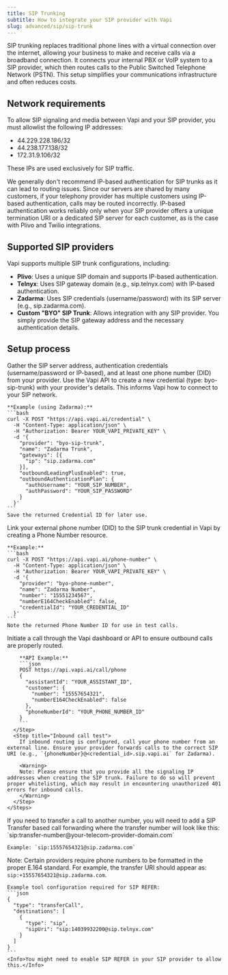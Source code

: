 ```yaml
---
title: SIP Trunking
subtitle: How to integrate your SIP provider with Vapi
slug: advanced/sip/sip-trunk
---
```


SIP trunking replaces traditional phone lines with a virtual connection over the internet, allowing your business to make and receive calls via a broadband connection. It connects your internal PBX or VoIP system to a SIP provider, which then routes calls to the Public Switched Telephone Network (PSTN). This setup simplifies your communications infrastructure and often reduces costs.

## Network requirements

To allow SIP signaling and media between Vapi and your SIP provider, you must allowlist the following IP addresses:

- 44.229.228.186/32
- 44.238.177.138/32
- 172.31.9.106/32

These IPs are used exclusively for SIP traffic. 

<Warning>
We generally don't recommend IP-based authentication for SIP trunks as it can lead to routing issues. Since our servers are shared by many customers, if your telephony provider has multiple customers using IP-based authentication, calls may be routed incorrectly. IP-based authentication works reliably only when your SIP provider offers a unique termination URI or a dedicated SIP server for each customer, as is the case with Plivo and Twilio integrations.
</Warning>

## Supported SIP providers

Vapi supports multiple SIP trunk configurations, including:

- **Plivo**: Uses a unique SIP domain and supports IP-based authentication.
- **Telnyx**: Uses SIP gateway domain (e.g., sip.telnyx.com) with IP-based authentication.
- **Zadarma**: Uses SIP credentials (username/password) with its SIP server (e.g., sip.zadarma.com).
- **Custom "BYO" SIP Trunk**: Allows integration with any SIP provider. You simply provide the SIP gateway address and the necessary authentication details.

## Setup process

<Steps>
  <Step title="Obtain provider details">
    Gather the SIP server address, authentication credentials (username/password or IP-based), and at least one phone number (DID) from your provider.
  </Step>

  <Step title="Create a SIP trunk credential in Vapi">
    Use the Vapi API to create a new credential (type: byo-sip-trunk) with your provider's details. This informs Vapi how to connect to your SIP network.

    **Example (using Zadarma):**
    ```bash
    curl -X POST "https://api.vapi.ai/credential" \
      -H "Content-Type: application/json" \
      -H "Authorization: Bearer YOUR_VAPI_PRIVATE_KEY" \
      -d '{
        "provider": "byo-sip-trunk",
        "name": "Zadarma Trunk",
        "gateways": [{
          "ip": "sip.zadarma.com"
        }],
        "outboundLeadingPlusEnabled": true,
        "outboundAuthenticationPlan": {
          "authUsername": "YOUR_SIP_NUMBER",
          "authPassword": "YOUR_SIP_PASSWORD"
        }
      }'
    ```
    Save the returned Credential ID for later use.
  </Step>

  <Step title="Associate a phone number with the SIP trunk">
    Link your external phone number (DID) to the SIP trunk credential in Vapi by creating a Phone Number resource.

    **Example:**
    ```bash
    curl -X POST "https://api.vapi.ai/phone-number" \
      -H "Content-Type: application/json" \
      -H "Authorization: Bearer YOUR_VAPI_PRIVATE_KEY" \
      -d '{
        "provider": "byo-phone-number",
        "name": "Zadarma Number",
        "number": "15551234567",
        "numberE164CheckEnabled": false,
        "credentialId": "YOUR_CREDENTIAL_ID"
      }'
    ```
    Note the returned Phone Number ID for use in test calls.
  </Step>

  <Step title="Test your SIP trunk">
    <Steps>
      <Step title="Outbound call test">
        Initiate a call through the Vapi dashboard or API to ensure outbound calls are properly routed.
        
        **API Example:**
        ```json
        POST https://api.vapi.ai/call/phone
        {
          "assistantId": "YOUR_ASSISTANT_ID",
          "customer": {
            "number": "15557654321",
            "numberE164CheckEnabled": false
          },
          "phoneNumberId": "YOUR_PHONE_NUMBER_ID"
        }
        ```
      </Step>
      <Step title="Inbound call test">
        If inbound routing is configured, call your phone number from an external line. Ensure your provider forwards calls to the correct SIP URI (e.g., `{phoneNumber}@<credential_id>.sip.vapi.ai` for Zadarma).
        
        <Warning>
        Note: Please ensure that you provide all the signaling IP addresses when creating the SIP trunk. Failure to do so will prevent proper whitelisting, which may result in encountering unauthorized 401 errors for inbound calls.
        </Warning>
      </Step>
    </Steps>
  </Step>

  <Step title="SIP REFER (call transfer)">
    If you need to transfer a call to another number, you will need to add a SIP Transfer based call forwarding where the transfer number will look like this: `sip:transfer-number@your-telecom-provider-domain.com`

    Example: `sip:15557654321@sip.zadarma.com`

Note: Certain providers require phone numbers to be formatted in the proper E.164 standard. For example, the transfer URI should appear as: `sip:+15557654321@sip.zadarma.com`.
﻿

    Example tool configuration required for SIP REFER:
    ```json
    {
      "type": "transferCall",
      "destinations": [
        {
          "type": "sip",
          "sipUri": "sip:14039932200@sip.telnyx.com"
        }
      ]
    }
    ```
    <Info>You might need to enable SIP REFER in your SIP provider to allow this.</Info>
  </Step>
</Steps>


